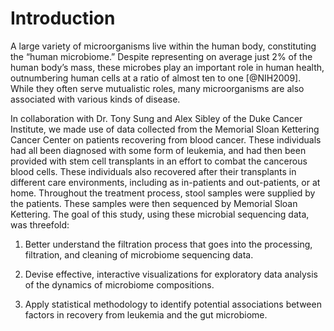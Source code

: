 # Introduction {-}

A large variety of microorganisms live within the human body, constituting the "human microbiome." Despite representing on average just 2% of the human body's mass, these microbes play an important role in human health, outnumbering human cells at a ratio of almost ten to one [@NIH2009]. While they often serve mutualistic roles, many microorganisms are also associated with various kinds of disease.

In collaboration with Dr. Tony Sung and Alex Sibley of the Duke Cancer Institute, we made use of data collected from the Memorial Sloan Kettering Cancer Center on patients recovering from blood cancer. These individuals had all been diagnosed with some form of leukemia, and had then been provided with stem cell transplants in an effort to combat the cancerous blood cells. These individuals also recovered after their transplants in different care environments, including as in-patients and out-patients, or at home. Throughout the treatment process, stool samples were supplied by the patients. These samples were then sequenced by Memorial Sloan Kettering. The goal of this study, using these microbial sequencing data, was threefold:

1) Better understand the filtration process that goes into the processing, filtration, and cleaning of microbiome sequencing data.

2) Devise effective, interactive visualizations for exploratory data analysis of the dynamics of microbiome compositions.

3) Apply statistical methodology to identify potential associations between factors in recovery from leukemia and the gut microbiome.